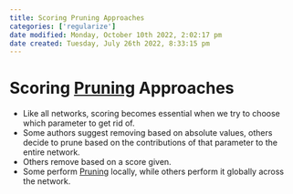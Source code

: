 ```yaml
---
title: Scoring Pruning Approaches
categories: ['regularize']
date modified: Monday, October 10th 2022, 2:02:17 pm
date created: Tuesday, July 26th 2022, 8:33:15 pm
---
```


# Scoring [Pruning](Pruning.qmd) Approaches
- Like all networks, scoring becomes essential when we try to choose which parameter to get rid of.
- Some authors suggest removing based on absolute values, others decide to prune based on the contributions of that parameter to the entire network.
- Others remove based on a score given.
- Some perform [Pruning](Pruning.qmd) locally, while others perform it globally across the network.



